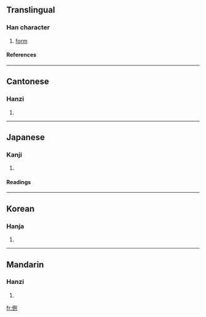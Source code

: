 ==Translingual==
===Han character===
{{Han char|rad=人|as=06|sn=8|four=2220<sub>0</sub>|canj=人一廿弓 (OMTN)}}
# [[form]]
====References====
{{Han ref|kx=0101.080|dkj=00574|dj=0214.010|hdz=10143.140|uh=4F80|ud=20352|bh=CBB6|bd=52150}}
----
==Cantonese==
===Hanzi===
{{yue-hanzi|jyut=|y=ying4}}
# {{defn|Cantonese}}
----
==Japanese==
===Kanji===
{{ja-kanji|grade=|rs=人06}}
# {{defn|Japanese}} 
====Readings====
{{ja-readings|on=[[けい]] (kei), [[きゃう]] (kyau)|kun=[[なる]] (naru)}}
----
==Korean==
===Hanja===
{{ko-hanja|hangeul=형|rv=hyeong|mr=hyŏng}}
# {{defn|Korean}}
----
==Mandarin==
===Hanzi===
{{cmn-hanzi|pin=[[lài]] (lai4), [[xíng]] (xing2)|wg=lai<sup>4</sup>, hsing<sup>2</sup>}}
# {{defn|Mandarin}}

[[fr:侀]]
